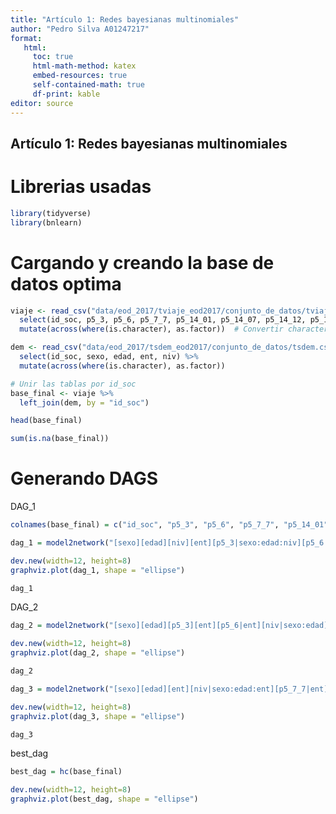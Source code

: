 ```yaml
---
title: "Artículo 1: Redes bayesianas multinomiales"
author: "Pedro Silva A01247217"
format:
   html:
     toc: true
     html-math-method: katex
     embed-resources: true
     self-contained-math: true
     df-print: kable
editor: source
---
```


## Artículo 1: Redes bayesianas multinomiales

# Librerias usadas

```r
library(tidyverse)
library(bnlearn)
```


# Cargando y creando la base de datos optima

```r
viaje <- read_csv("data/eod_2017/tviaje_eod2017/conjunto_de_datos/tviaje.csv") %>%
  select(id_soc, p5_3, p5_6, p5_7_7, p5_14_01, p5_14_07, p5_14_12, p5_14_14, p5_14_19, p5_14_20) %>%
  mutate(across(where(is.character), as.factor))  # Convertir character a factor

dem <- read_csv("data/eod_2017/tsdem_eod2017/conjunto_de_datos/tsdem.csv") %>%
  select(id_soc, sexo, edad, ent, niv) %>%
  mutate(across(where(is.character), as.factor))
```


```r
# Unir las tablas por id_soc
base_final <- viaje %>%
  left_join(dem, by = "id_soc")
```

```r
head(base_final)
```
```r
sum(is.na(base_final))
```


# Generando DAGS

DAG_1

```r
colnames(base_final) = c("id_soc", "p5_3", "p5_6", "p5_7_7", "p5_14_01", "p5_14_07", "p5_14_12", "p5_14_14", "p5_14_19", "p5_14_20", "sexo", "edad", "ent", "niv")
```

```r
dag_1 = model2network("[sexo][edad][niv][ent][p5_3|sexo:edad:niv][p5_6|sexo:edad:niv:ent][p5_7_7|sexo:edad:niv:ent][p5_14_01|p5_3:p5_6:p5_7_7][p5_14_07|p5_3:p5_6:p5_7_7][p5_14_12|p5_3:p5_6:p5_7_7][p5_14_14|p5_3:p5_6:p5_7_7][p5_14_19|p5_3:p5_6:p5_7_7][p5_14_20|p5_3:p5_6:p5_7_7]")
```

```r
dev.new(width=12, height=8)  
graphviz.plot(dag_1, shape = "ellipse")
```
```r
dag_1
```

DAG_2

```r
dag_2 = model2network("[sexo][edad][p5_3][ent][p5_6|ent][niv|sexo:edad][p5_7_7|p5_6][p5_14_01|p5_3:sexo:niv:p5_7_7][p5_14_07|p5_3:sexo:niv:p5_7_7][p5_14_12|p5_3:sexo:niv:p5_7_7][p5_14_14|p5_3:sexo:niv:p5_7_7][p5_14_19|p5_3:sexo:niv:p5_7_7][p5_14_20|p5_3:sexo:niv:p5_7_7]")
```

```r
dev.new(width=12, height=8)  
graphviz.plot(dag_2, shape = "ellipse")
```
```r
dag_2
```

```r
dag_3 = model2network("[sexo][edad][ent][niv|sexo:edad:ent][p5_7_7|ent][p5_6|p5_7_7][p5_3|niv][p5_14_01|p5_3][p_14_07|p5_3][p_14_12|p_3][p_14_14|p_3][p_14_19|p_3][p_14_20|p_3]")
```

```r
dev.new(width=12, height=8)  
graphviz.plot(dag_3, shape = "ellipse")
```
```r
dag_3
```

best_dag
```r
best_dag = hc(base_final)
```

```r
dev.new(width=12, height=8)  
graphviz.plot(best_dag, shape = "ellipse")
```


